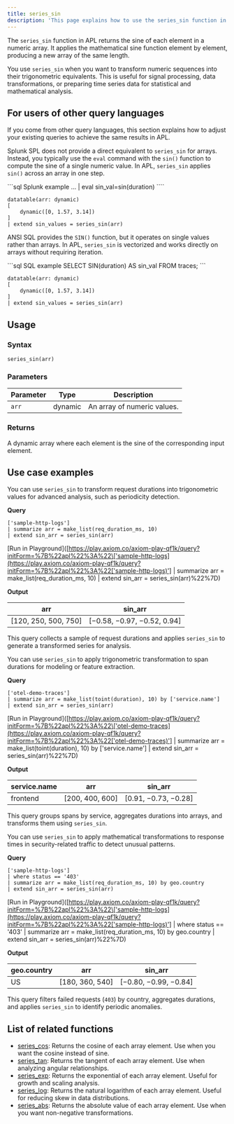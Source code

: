 ```yaml
---
title: series_sin
description: 'This page explains how to use the series_sin function in APL.'
---
```


The `series_sin` function in APL returns the sine of each element in a numeric array. It applies the mathematical sine function element by element, producing a new array of the same length. 

You use `series_sin` when you want to transform numeric sequences into their trigonometric equivalents. This is useful for signal processing, data transformations, or preparing time series data for statistical and mathematical analysis.

## For users of other query languages

If you come from other query languages, this section explains how to adjust your existing queries to achieve the same results in APL.

<AccordionGroup>
<Accordion title="Splunk SPL users">

Splunk SPL does not provide a direct equivalent to `series_sin` for arrays. Instead, you typically use the `eval` command with the `sin()` function to compute the sine of a single numeric value. In APL, `series_sin` applies `sin()` across an array in one step.

<CodeGroup>
```sql Splunk example
... | eval sin_val=sin(duration)
````

```kusto APL equivalent
datatable(arr: dynamic)
[
    dynamic([0, 1.57, 3.14])
]
| extend sin_values = series_sin(arr)
```

</CodeGroup>

</Accordion>
<Accordion title="ANSI SQL users">

ANSI SQL provides the `SIN()` function, but it operates on single values rather than arrays. In APL, `series_sin` is vectorized and works directly on arrays without requiring iteration.

<CodeGroup>
```sql SQL example
SELECT SIN(duration) AS sin_val
FROM traces;
```

```kusto APL equivalent
datatable(arr: dynamic)
[
    dynamic([0, 1.57, 3.14])
]
| extend sin_values = series_sin(arr)
```

</CodeGroup>

</Accordion>
</AccordionGroup>

## Usage

### Syntax

```kusto
series_sin(arr)
```

### Parameters

| Parameter | Type    | Description                 |
| --------- | ------- | --------------------------- |
| `arr`     | dynamic | An array of numeric values. |

### Returns

A dynamic array where each element is the sine of the corresponding input element.

## Use case examples

<Tabs>
<Tab title="Log analysis">

You can use `series_sin` to transform request durations into trigonometric values for advanced analysis, such as periodicity detection.

**Query**

```kusto
['sample-http-logs']
| summarize arr = make_list(req_duration_ms, 10)
| extend sin_arr = series_sin(arr)
```

\[Run in Playground]\([https://play.axiom.co/axiom-play-qf1k/query?initForm=%7B%22apl%22%3A%22\['sample-http-logs](https://play.axiom.co/axiom-play-qf1k/query?initForm=%7B%22apl%22%3A%22['sample-http-logs)'] | summarize arr = make\_list(req\_duration\_ms, 10) | extend sin\_arr = series\_sin(arr)%22%7D)

**Output**

| arr                   | sin\_arr                     |
| --------------------- | ---------------------------- |
| \[120, 250, 500, 750] | \[−0.58, −0.97, −0.52, 0.94] |

This query collects a sample of request durations and applies `series_sin` to generate a transformed series for analysis.

</Tab>
<Tab title="OpenTelemetry traces">

You can use `series_sin` to apply trigonometric transformation to span durations for modeling or feature extraction.

**Query**

```kusto
['otel-demo-traces']
| summarize arr = make_list(toint(duration), 10) by ['service.name']
| extend sin_arr = series_sin(arr)
```

\[Run in Playground]\([https://play.axiom.co/axiom-play-qf1k/query?initForm=%7B%22apl%22%3A%22\['otel-demo-traces](https://play.axiom.co/axiom-play-qf1k/query?initForm=%7B%22apl%22%3A%22['otel-demo-traces)'] | summarize arr = make\_list(toint(duration), 10) by \['service.name'] | extend sin\_arr = series\_sin(arr)%22%7D)

**Output**

| service.name | arr              | sin\_arr              |
| ------------ | ---------------- | --------------------- |
| frontend     | \[200, 400, 600] | \[0.91, −0.73, −0.28] |

This query groups spans by service, aggregates durations into arrays, and transforms them using `series_sin`.

</Tab>
<Tab title="Security logs">

You can use `series_sin` to apply mathematical transformations to response times in security-related traffic to detect unusual patterns.

**Query**

```kusto
['sample-http-logs']
| where status == '403'
| summarize arr = make_list(req_duration_ms, 10) by geo.country
| extend sin_arr = series_sin(arr)
```

\[Run in Playground]\([https://play.axiom.co/axiom-play-qf1k/query?initForm=%7B%22apl%22%3A%22\['sample-http-logs](https://play.axiom.co/axiom-play-qf1k/query?initForm=%7B%22apl%22%3A%22['sample-http-logs)'] | where status == '403' | summarize arr = make\_list(req\_duration\_ms, 10) by geo.country | extend sin\_arr = series\_sin(arr)%22%7D)

**Output**

| geo.country | arr              | sin\_arr               |
| ----------- | ---------------- | ---------------------- |
| US          | \[180, 360, 540] | \[−0.80, −0.99, −0.84] |

This query filters failed requests (`403`) by country, aggregates durations, and applies `series_sin` to identify periodic anomalies.

</Tab>
</Tabs>

## List of related functions

* [series\_cos](/apl/array-functions/series_cos): Returns the cosine of each array element. Use when you want the cosine instead of sine.
* [series\_tan](/apl/array-functions/series_tan): Returns the tangent of each array element. Use when analyzing angular relationships.
* [series\_exp](/apl/array-functions/series_exp): Returns the exponential of each array element. Useful for growth and scaling analysis.
* [series\_log](/apl/array-functions/series_log): Returns the natural logarithm of each array element. Useful for reducing skew in data distributions.
* [series\_abs](/apl/array-functions/series_abs): Returns the absolute value of each array element. Use when you want non-negative transformations.
